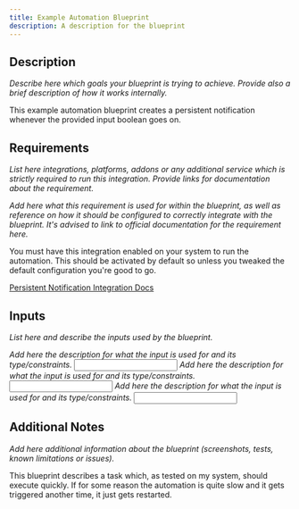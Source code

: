 ```yaml
---
title: Example Automation Blueprint
description: A description for the blueprint
---
```



<ImportCard id='_example' category='automation'/>

## Description

_Describe here which goals your blueprint is trying to achieve. Provide also a brief description of how it works internally._

This example automation blueprint creates a persistent notification whenever the provided input boolean goes on.

## Requirements

_List here integrations, platforms, addons or any additional service which is strictly required to run this integration. Provide links for documentation about the requirement._

<Requirement
 name='Persistent Notification Integration'
 required>

_Add here what this requirement is used for within the blueprint, as well as reference on how it should be configured to correctly integrate with the blueprint. It's advised to link to official documentation for the requirement here._

You must have this integration enabled on your system to run the automation. This should be activated by default so unless you tweaked the default configuration you're good to go.

[Persistent Notification Integration Docs](https://www.home-assistant.io/integrations/persistent_notification/)
</Requirement>

## Inputs

_List here and describe the inputs used by the blueprint._

_Add here the description for what the input is used for and its type/constraints._
<Input
 name='Example Input Boolean'
 description='The boolean input which will activate the automation. This input is required.'
 selector='boolean'
 required
 />
_Add here the description for what the input is used for and its type/constraints._
<Input
 name='Example Text'
 description='The text which will be displayed as message in the persistent notification. This input is optional.'
 selector='text'
 />
_Add here the description for what the input is used for and its type/constraints._
<Input
 name='Example Input Device'
 description='A device input which demonstrates how to document an input with a specific requirement. As a bare example, this input is required only if using the MQTT Integration.'
 selector='device'
 required='MQTT Integration'
 />

## Additional Notes

_Add here additional information about the blueprint (screenshots, tests, known limitations or issues)._

This blueprint describes a task which, as tested on my system, should execute quickly. If for some reason the automation is quite slow and it gets triggered another time, it just gets restarted.
